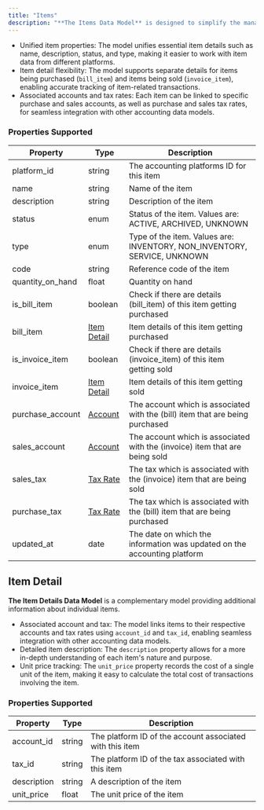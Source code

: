 ```yaml
---
title: "Items"
description: "**The Items Data Model** is designed to simplify the management and retrieval of item-related information across various accounting platforms. "
--- 
```


* Unified item properties: The model unifies essential item details such as name, description, status, and type, making it easier to work with item data from different platforms.
* Item detail flexibility: The model supports separate details for items being purchased (`bill_item`) and items being sold (`invoice_item`), enabling accurate tracking of item-related transactions.
* Associated accounts and tax rates: Each item can be linked to specific purchase and sales accounts, as well as purchase and sales tax rates, for seamless integration with other accounting data models.

  
### Properties Supported

| Property           | Type                                   | Description                                                                   |
| ------------------ | -------------------------------------- | ----------------------------------------------------------------------------- |
| platform\_id       | string                                 | The accounting platforms ID for this item                                     |
| name               | string                                 | Name of the item                                                              |
| description        | string                                 | Description of the item                                                       |
| status             | enum                                   | Status of the item. Values are: ACTIVE, ARCHIVED, UNKNOWN                     |
| type               | enum                                   | Type of the item. Values are: INVENTORY, NON\_INVENTORY, SERVICE, UNKNOWN     |
| code               | string                                 | Reference code of the item                                                    |
| quantity\_on\_hand | float                                  | Quantity on hand                                                              |
| is\_bill\_item     | boolean                                | Check if there are details (bill\_item) of this item getting purchased        |
| bill\_item         | [Item Detail](/docs/items#item-detail) | Item details of this item getting purchased                                   |
| is\_invoice\_item  | boolean                                | Check if there are details (invoice\_item) of this item getting sold          |
| invoice\_item      | [Item Detail](/docs/items#item-detail) | Item details of this item getting sold                                        |
| purchase\_account  | [Account](/docs/accounts)              | The account which is associated with the (bill) item that are being purchased |
| sales\_account     | [Account](/docs/accounts)              | The account which is associated with the (invoice) item that are being sold   |
| sales\_tax         | [Tax Rate](/docs/tax-rates)            | The tax which is associated with the (invoice) item that are being sold       |
| purchase\_tax      | [Tax Rate](/docs/tax-rates)            | The tax which is associated with the (bill) item that are being purchased     |
| updated\_at        | date                                   | The date on which the information was updated on the accounting platform      |

  
## Item Detail

**The Item Details Data Model** is a complementary model providing additional information about individual items.

* Associated account and tax: The model links items to their respective accounts and tax rates using `account_id` and `tax_id`, enabling seamless integration with other accounting data models.
* Detailed item description: The `description` property allows for a more in-depth understanding of each item's nature and purpose.
* Unit price tracking: The `unit_price` property records the cost of a single unit of the item, making it easy to calculate the total cost of transactions involving the item.

  
### Properties Supported

| Property    | Type   | Description                                              |
| ----------- | ------ | -------------------------------------------------------- |
| account\_id | string | The platform ID of the account associated with this item |
| tax\_id     | string | The platform ID of the tax associated with this item     |
| description | string | A description of the item                                |
| unit\_price | float  | The unit price of the item                               |